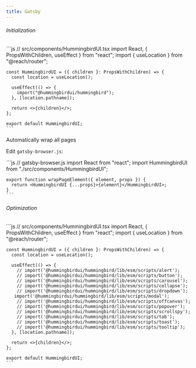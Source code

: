 ```yaml
---
title: Gatsby
---
```


###### Initialization

<Example>
  <div slot="code">
    ```js
    // src/components/HummingbirdUI.tsx
    import React, { PropsWithChildren, useEffect } from "react";
    import { useLocation } from "@reach/router";

    const HummingbirdUI = ({ children }: PropsWithChildren) => {
      const location = useLocation();

      useEffect(() => {
        import("@hummingbirdui/hummingbird");
      }, [location.pathname]);

      return <>{children}</>;
    };

    export default HummingbirdUI;
    ```

  </div>
</Example>

Automatically wrap all pages

Edit `gatsby-browser.js`:

<Example>
  <div slot="code">
    ```js
    // gatsby-browser.js
    import React from "react";
    import HummingbirdUI from "./src/components/HummingbirdUI";

    export function wrapPageElement({ element, props }) {
      return <HummingbirdUI {...props}>{element}</HummingbirdUI>;
    }
    ```

  </div>
</Example>

###### Optimization

<Example>
  <div slot="code">
    ```js
    // src/components/HummingbirdUI.tsx
    import React, { PropsWithChildren, useEffect } from "react";
    import { useLocation } from "@reach/router";

    const HummingbirdUI = ({ children }: PropsWithChildren) => {
      const location = useLocation();

      useEffect(() => {
        // import('@hummingbirdui/hummingbird/lib/esm/scripts/alert');
        // import('@hummingbirdui/hummingbird/lib/esm/scripts/button');
        // import('@hummingbirdui/hummingbird/lib/esm/scripts/carousel');
        // import('@hummingbirdui/hummingbird/lib/esm/scripts/collapse');
        // import('@hummingbirdui/hummingbird/lib/esm/scripts/dropdown');
       import('@hummingbirdui/hummingbird/lib/esm/scripts/modal');
        // import('@hummingbirdui/hummingbird/lib/esm/scripts/offcanvas');
        // import('@hummingbirdui/hummingbird/lib/esm/scripts/popover');
        // import('@hummingbirdui/hummingbird/lib/esm/scripts/scrollspy');
        // import('@hummingbirdui/hummingbird/lib/esm/scripts/tab');
        // import('@hummingbirdui/hummingbird/lib/esm/scripts/toast');
        // import('@hummingbirdui/hummingbird/lib/esm/scripts/tooltip');
      }, [location.pathname]);

      return <>{children}</>;
    };

    export default HummingbirdUI;
    ```

  </div>
</Example>
